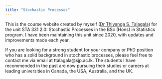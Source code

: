 ```yaml
---
title: "Stochastic Processes"
---
```


This is the course website created by myself ([Dr Thiyanga S. Talagala](https://thiyanga.netlify.app/)) for the unit STA 331 2.0: Stochastic Processes in the BSc (Hons) in Statistics program. I have been maintaining this unit since 2020, with updates and improvements made each year.

If you are looking for a strong student for your company or PhD position who has a solid background in stochastic processes, please feel free to contact me via email at ttalagala\@sjp.ac.lk. The students I have recommended in the past are now pursuing their studies or careers at leading universities in Canada, the USA, Australia, and the UK.

